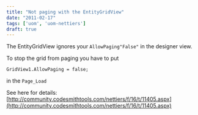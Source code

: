 ```yaml
---
title: "Not paging with the EntityGridView"
date: "2011-02-17"
tags: ['uom', 'uom-nettiers']
draft: true
---
```


The EntityGridView ignores your ```AllowPaging"False"``` in the designer view.

To stop the grid from paging you have to put  
```
GridView1.AllowPaging = false;  
```
in the ```Page_Load```

See here for details:  
[http://community.codesmithtools.com/nettiers/f/16/t/11405.aspx](http://community.codesmithtools.com/nettiers/f/16/t/11405.aspx)
